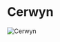 

# Cerwyn

<Image src="https://cdn.sanity.io/images/1as7cn02/production/23e880124d342909ffd161cbaa60cc05f483966b-1680x987.png?w=976&h=350&fit=crop&crop=center&auto=format" alt="Cerwyn" width={976} height={350}  />

<ProjectDetails
  region="North"
  house="House Cerwyn"
  type="Castle"
  status="Completed"
  warp="/warp cerwyn"
  projectLead="xkrillen43x, AttackOnMars"
  dateStarted="January 2, 2014"
  dateCompleted="January 2, 2014"
/>

